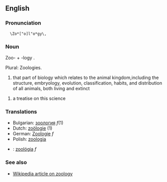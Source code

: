 ==English==

===Pronunciation===

   \Zo*["o]l"o*gy\, 

===Noun===

Zoo- + -logy .

Plural: Zoologies.

# that part of biology which relates to the animal kingdom,including the structure, embryology, evolution, classification, habits, and distribution of all animals, both living and extinct

# a treatise on this science

===Translations===
*Bulgarian: [[зоология]] ''f''(1)
*Dutch: [[zoölogie]] (1)
*German: [[Zoologie]] ''f''
*Polish: [[zoologia]]
*{{sk}}: [[zoológia#Slovak|zoológia]] ''f''

===See also===

*[[w:zoology|Wikipedia article on zoology]]